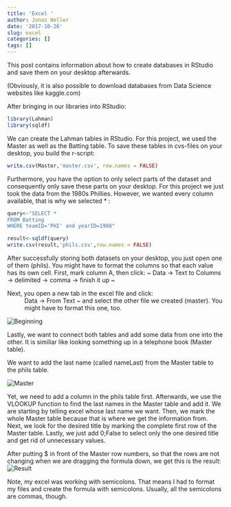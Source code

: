 ```yaml
---
title: 'Excel '
author: Jonas Weller
date: '2017-10-26'
slug: excel
categories: []
tags: []
---
```

This post contains information about how to create databases in RStudio and save them on your desktop afterwards.

<!--more-->

(Obviously, it is also possible to download databases from Data Science websites like kaggle.com)

After bringing in our libraries into RStudio:
```r
library(Lahman)
library(sqldf)
```

We can create the Lahman tables in RStudio. For this project, we used the Master as well as the Batting table. 
To save these tables in cvs-files on your desktop, you build the r-script:
```r
write.csv(Master,'master.csv', row.names = FALSE)
```

Furthermore, you have the option to only select parts of the dataset and consequently only save these parts on your desktop. For this project we just took the data from the 1980s Phillies. However, we wanted every column available, that is why we selected * :
```r
query<-"SELECT *
FROM Batting
WHERE teamID='PHI' and yearID=1980"

result<-sqldf(query)
write.csv(result,'phils.csv',row.names = FALSE)
```

After successfully storing both datasets on your desktop, you just open one of them (phils). 
You might have to format the columns so that each value has its own cell. First, mark column A, then click:
~ Data -> Text to Columns -> delimited -> comma -> finish it up ~
 
Next, you open a new tab in the excel file and click: 
~ Data -> From Text ~ 
and select the other file we created (master). 
You might have to format this one, too.

![](/img/start.png "Beginning")

Lastly, we want to connect both tables and add some data from one into the other. It is similiar like looking something up in a telephone book (Master table). 

We want to add the last name (called nameLast) from the Master table to the phils table. 

![](/img/master.png "Master")

Yet, we need to add a column in the phils table first. Afterwards, we use the VLOOKUP function to find the last names in the Master table and add it. We are starting by telling excel whose last name we want. Then, we mark the whole Master table because that is where we get the information from. Next, we look for the desired title by marking the complete first row of the Master table. Lastly, we just add 0;False to select only the one desired title and get rid of unnecessary values. 

After putting $ in front of the Master row numbers, so that the rows are not changing when we are dragging the formula down, we get this is the result:
![](/img/final.png "Result")

Note, my excel was working with semicolons. That means I had to format my files and create the formula with semicolons. Usually, all the semicolons are commas, though. 